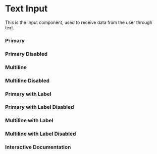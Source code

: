 

<Meta of={Story} />

# Text Input

This is the Input component, used to receive data from the user through text.

### Primary
<Canvas of={Story.Primary} />

### Primary Disabled
<Canvas of={Story.PrimaryDisabled} />

### Multiline
<Canvas of={Story.Multiline} />

### Multiline Disabled
<Canvas of={Story.MultilineDisabled} />

### Primary with Label
<Canvas of={Story.PrimaryLabel} />

### Primary with Label Disabled
<Canvas of={Story.PrimaryLabelDisabled} />

### Multiline with Label
<Canvas of={Story.MultilineLabel} />

### Multiline with Label Disabled
<Canvas of={Story.MultilineLabelDisabled} />

### Interactive Documentation
<Primary />
<Controls />
